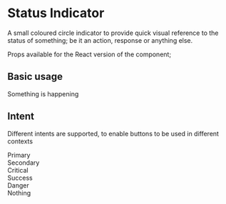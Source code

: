 
<Meta title="StatusIndicator" component={StatusIndicator} />

# Status Indicator

A small coloured circle indicator to provide quick visual reference to the status of something; be it an action, response or anything else.

Props available for the React version of the component;

<ArgsTable of={StatusIndicator} />

## Basic usage

<Canvas>
  <Story name="Basic usage">
    <div>
      <StatusIndicator intent="critical" /> Something is happening
    </div>
  </Story>
</Canvas>

## Intent

Different intents are supported, to enable buttons to be used in different contexts

<Canvas>
  <Story name="Intent: Primary">
    <div>
      <StatusIndicator intent="primary" /> Primary
    </div>
  </Story>
  <Story name="Intent: Secondary">
    <div>
      <StatusIndicator intent="secondary" /> Secondary
    </div>
  </Story>
  <Story name="Intent: Critical">
    <div>
      <StatusIndicator intent="critical" /> Critical
    </div>
  </Story>
  <Story name="Intent: Success">
    <div>
      <StatusIndicator intent="success" /> Success
    </div>
  </Story>
  <Story name="Intent: Danger">
    <div>
      <StatusIndicator intent="danger" /> Danger
    </div>
  </Story>
  <Story name="Intent: none">
    <div>
      <StatusIndicator /> Nothing
    </div>
  </Story>
</Canvas>
